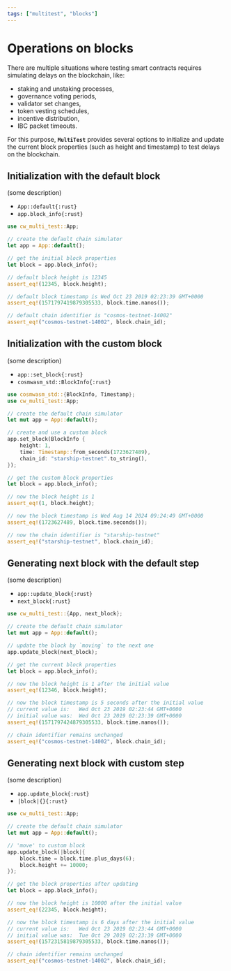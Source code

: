 ```yaml
---
tags: ["multitest", "blocks"]
---
```


# Operations on blocks

There are multiple situations where testing smart contracts requires simulating delays on the
blockchain, like:

- staking and unstaking processes,
- governance voting periods,
- validator set changes,
- token vesting schedules,
- incentive distribution,
- IBC packet timeouts.

For this purpose, **`MultiTest`** provides several options to initialize and update the current
block properties (such as height and timestamp) to test delays on the blockchain.

## Initialization with the default block

(some description)

- `App::default{:rust}`
- `app.block_info{:rust}`

```rust showLineNumbers {4, 7} /block_info/
use cw_multi_test::App;

// create the default chain simulator
let app = App::default();

// get the initial block properties
let block = app.block_info();

// default block height is 12345
assert_eq!(12345, block.height);

// default block timestamp is Wed Oct 23 2019 02:23:39 GMT+0000
assert_eq!(1571797419879305533, block.time.nanos());

// default chain identifier is "cosmos-testnet-14002"
assert_eq!("cosmos-testnet-14002", block.chain_id);
```

## Initialization with the custom block

(some description)

- `app::set_block{:rust}`
- `cosmwasm_std::BlockInfo{:rust}`

```rust showLineNumbers {8-12} /set_block/
use cosmwasm_std::{BlockInfo, Timestamp};
use cw_multi_test::App;

// create the default chain simulator
let mut app = App::default();

// create and use a custom block
app.set_block(BlockInfo {
    height: 1,
    time: Timestamp::from_seconds(1723627489),
    chain_id: "starship-testnet".to_string(),
});

// get the custom block properties
let block = app.block_info();

// now the block height is 1
assert_eq!(1, block.height);

// now the block timestamp is Wed Aug 14 2024 09:24:49 GMT+0000
assert_eq!(1723627489, block.time.seconds());

// now the chain identifier is "starship-testnet"
assert_eq!("starship-testnet", block.chain_id);
```

## Generating next block with the default step

(some description)

- `app::update_block{:rust}`
- `next_block{:rust}`

```rust showLineNumbers {7} /update_block/
use cw_multi_test::{App, next_block};

// create the default chain simulator
let mut app = App::default();

// update the block by `moving` to the next one
app.update_block(next_block);

// get the current block properties
let block = app.block_info();

// now the block height is 1 after the initial value
assert_eq!(12346, block.height);

// now the block timestamp is 5 seconds after the initial value
// current value is:   Wed Oct 23 2019 02:23:44 GMT+0000
// initial value was:  Wed Oct 23 2019 02:23:39 GMT+0000
assert_eq!(1571797424879305533, block.time.nanos());

// chain identifier remains unchanged
assert_eq!("cosmos-testnet-14002", block.chain_id);
```

## Generating next block with custom step

(some description)

- `app.update_block{:rust}`
- `|block|{}{:rust}`

```rust showLineNumbers {7-10} /update_block/
use cw_multi_test::App;

// create the default chain simulator
let mut app = App::default();

// 'move' to custom block
app.update_block(|block|{
    block.time = block.time.plus_days(6);
    block.height += 10000;
});

// get the block properties after updating
let block = app.block_info();

// now the block height is 10000 after the initial value
assert_eq!(22345, block.height);

// now the block timestamp is 6 days after the initial value
// current value is:   Wed Oct 23 2019 02:23:44 GMT+0000
// initial value was:  Tue Oct 29 2019 02:23:39 GMT+0000
assert_eq!(1572315819879305533, block.time.nanos());

// chain identifier remains unchanged
assert_eq!("cosmos-testnet-14002", block.chain_id);
```
